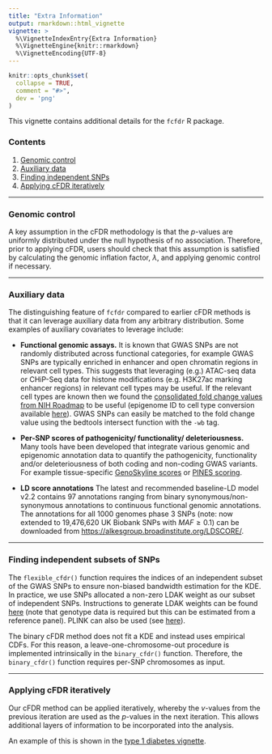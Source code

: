 ```yaml
---
title: "Extra Information"
output: rmarkdown::html_vignette
vignette: >
  %\VignetteIndexEntry{Extra Information}
  %\VignetteEngine{knitr::rmarkdown}
  %\VignetteEncoding{UTF-8}
---
```


```r
knitr::opts_chunk$set(
  collapse = TRUE,
  comment = "#>",
  dev = 'png'
)
```

This vignette contains additional details for the `fcfdr` R package.

### Contents

1. [Genomic control](#GC)
2. [Auxiliary data](#AD)
3. [Finding independent SNPs](#ind)
4. [Applying cFDR iteratively](#iter)

---

### Genomic control {#GC}

A key assumption in the cFDR methodology is that the $p$-values are uniformly distributed under the null hypothesis of no association. Therefore, prior to applying cFDR, users should check that this assumption is satisfied by calculating the genomic inflation factor, $\lambda$, and applying genomic control if necessary. 

---

### Auxiliary data {#AD}

The distinguishing feature of `fcfdr` compared to earlier cFDR methods is that it can leverage auxiliary data from any arbitrary distribution. Some examples of auxiliary covariates to leverage include:

* **Functional genomic assays.** It is known that GWAS SNPs are not randomly distributed across functional categories, for example GWAS SNPs are typically enriched in enhancer and open chromatin regions in relevant cell types. This suggests that leveraging (e.g.) ATAC-seq data or CHiP-Seq data for histone modifications (e.g. H3K27ac marking enhancer regions) in relevant cell types may be useful. If the relevant cell types are known then we found the [consolidated fold change values from NIH Roadmap](https://egg2.wustl.edu/roadmap/data/byFileType/signal/consolidated/macs2signal/foldChange/) to be useful (epigenome ID to cell type conversion available [here](https://docs.google.com/spreadsheets/d/1yikGx4MsO9Ei36b64yOy9Vb6oPC5IBGlFbYEt-N6gOM/edit#gid=15)). GWAS SNPs can easily be matched to the fold change value using the bedtools intersect function with the `-wb` tag.

* **Per-SNP scores of pathogenicity/ functionality/ deleteriousness.** Many tools have been developed that integrate various genomic and epigenomic annotation data to quantify the pathogenicity, functionality and/or deleteriousness of both coding and non-coding GWAS variants. For example tissue-specific [GenoSkyline scores](https://pubmed.ncbi.nlm.nih.gov/28742084/]) or [PINES scoring](https://genomebiology.biomedcentral.com/articles/10.1186/s13059-018-1546-6).

* **LD score annotations** The latest and recommended baseline-LD model v2.2 contains 97 annotations ranging from binary synonymous/non-synonymous annotations to continuous functional genomic annotations. The annotations for all 1000 genomes phase 3 SNPs (note: now extended to 19,476,620 UK Biobank SNPs with $MAF\geq 0.1%$) can be downloaded from [https://alkesgroup.broadinstitute.org/LDSCORE/](https://alkesgroup.broadinstitute.org/LDSCORE/).

---

### Finding independent subsets of SNPs {#ind}

The `flexible_cfdr()` function requires the indices of an independent subset of the GWAS SNPs to ensure non-biased bandwidth estimation for the KDE. In practice, we use SNPs allocated a non-zero LDAK weight as our subset of independent SNPs. Instructions to generate LDAK weights can be found [here](http://dougspeed.com/calculate-weightings/) (note that genotype data is required but this can be estimated from a reference panel). PLINK can also be used (see [here](https://www.cog-genomics.org/plink/1.9/ld)).

The binary cFDR method does not fit a KDE and instead uses empirical CDFs. For this reason, a leave-one-chromosome-out procedure is implemented intrinsically in the `binary_cfdr()` function. Therefore, the `binary_cfdr()` function requires per-SNP chromosomes as input.

---

### Applying cFDR iteratively {#iter}

Our cFDR method can be applied iteratively, whereby the $v$-values from the previous iteration are used as the $p$-values in the next iteration. This allows additional layers of information to be incorporated into the analysis.

An example of this is shown in the [type 1 diabetes vignette](https://annahutch.github.io/fcfdr/articles/t1d_app.html).